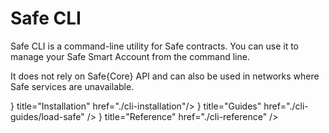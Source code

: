 
# Safe CLI

Safe CLI is a command-line utility for Safe contracts. You can use it to manage your Safe Smart Account from the command line.

It does not rely on Safe\{Core\} API and can also be used in networks where Safe services are unavailable.

<Cards>
  <Card icon={<Installation />} title="Installation" href="./cli-installation"/>
  <Card icon={<Guides />} title="Guides" href="./cli-guides/load-safe" />
  <Card icon={<Reference />} title="Reference" href="./cli-reference" />
</Cards>